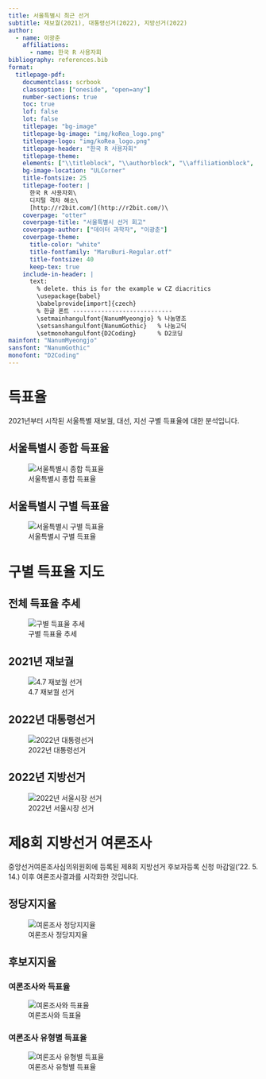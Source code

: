 ```yaml
---
title: 서울특별시 최근 선거
subtitle: 재보궐(2021), 대통령선거(2022), 지방선거(2022)
author:
  - name: 이광춘
    affiliations:
      - name: 한국 R 사용자회
bibliography: references.bib
format: 
  titlepage-pdf:
    documentclass: scrbook
    classoption: ["oneside", "open=any"]
    number-sections: true
    toc: true
    lof: false
    lot: false
    titlepage: "bg-image"
    titlepage-bg-image: "img/koRea_logo.png"
    titlepage-logo: "img/koRea_logo.png"
    titlepage-header: "한국 R 사용자회"
    titlepage-theme:
    elements: ["\\titleblock", "\\authorblock", "\\affiliationblock",  "\\vfill",  "\\footerblock"]
    bg-image-location: "ULCorner"
    title-fontsize: 25
    titlepage-footer: |
      한국 R 사용자회\
      디지털 격차 해소\
      [http://r2bit.com/](http://r2bit.com/)\
    coverpage: "otter"
    coverpage-title: "서울특별시 선거 회고"
    coverpage-author: ["데이터 과학자", "이광춘"]
    coverpage-theme:
      title-color: "white"
      title-fontfamily: "MaruBuri-Regular.otf"
      title-fontsize: 40        
      keep-tex: true
    include-in-header: |
      text:
        % delete. this is for the example w CZ diacritics
        \usepackage{babel}
        \babelprovide[import]{czech}
        % 한글 폰트 ----------------------------
        \setmainhangulfont{NanumMyeongjo} % 나눔명조
        \setsanshangulfont{NanumGothic}   % 나눔고딕
        \setmonohangulfont{D2Coding}      % D2코딩
mainfont: "NanumMyeongjo"
sansfont: "NanumGothic"
monofont: "D2Coding"        
---
```



# 득표율

2021년부터 시작된 서울특별 재보궐, 대선, 지선 구별 득표율에 대한 분석입니다.

## 서울특별시 종합 득표율

![서울특별시 종합 득표율](../fig/서울시_전체.png)

## 서울특별시 구별 득표율

![서울특별시 구별 득표율](../fig/서울시_구별.png)


# 구별 득표율 지도

## 전체 득표율 추세

![구별 득표율 추세](../fig/서울시_geofacet_g.png)

## 2021년 재보궐

![4.7 재보궐 선거](../fig/서울시_지선_2021_g.png)

## 2022년 대통령선거

![2022년 대통령선거](../fig/서울시_대선_2022_g.png)

## 2022년 지방선거

![2022년 서울시장 선거](../fig/서울시_지선_2022_g.png)




# 제8회 지방선거 여론조사

중앙선거여론조사심의위원회에 등록된 제8회 지방선거 후보자등록 신청 마감일('22. 5. 14.) 이후 여론조사결과를 시각화한 것입니다.

## 정당지지율

![여론조사 정당지지율](../fig/서울시_지선_정당지지율.png)

## 후보지지율

### 여론조사와 득표율


![여론조사와 득표율](../fig/서울시_지선_여조_후보지지율.png)

### 여론조사 유형별 득표율

![여론조사 유형별 득표율](../fig/서울시_지선_여조유형_후보지지율.png)


